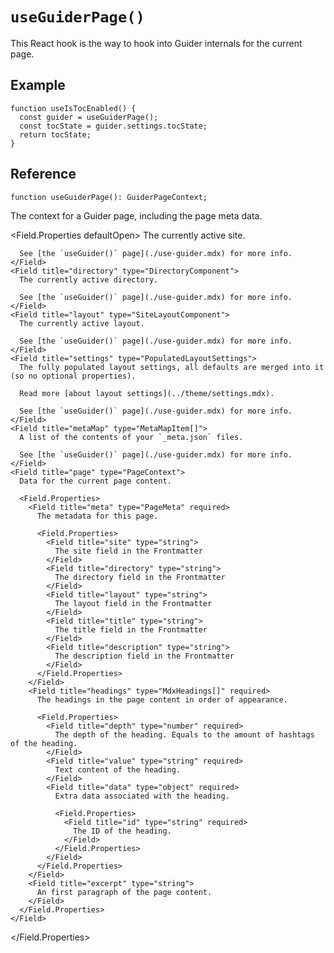 # `useGuiderPage()`

This React hook is the way to hook into Guider internals for the current page.


## Example

```tsx
function useIsTocEnabled() {
  const guider = useGuiderPage();
  const tocState = guider.settings.tocState;
  return tocState;
}
```


## Reference

```tsx
function useGuiderPage(): GuiderPageContext;
```
<Field title="returnValue" type="GuiderPageContext">
  The context for a Guider page, including the page meta data.

  <Field.Properties defaultOpen>
    <Field title="site" type="SiteComponent">
      The currently active site.

      See [the `useGuider()` page](./use-guider.mdx) for more info.
    </Field>
    <Field title="directory" type="DirectoryComponent">
      The currently active directory.

      See [the `useGuider()` page](./use-guider.mdx) for more info.
    </Field>
    <Field title="layout" type="SiteLayoutComponent">
      The currently active layout.

      See [the `useGuider()` page](./use-guider.mdx) for more info.
    </Field>
    <Field title="settings" type="PopulatedLayoutSettings">
      The fully populated layout settings, all defaults are merged into it (so no optional properties).

      Read more [about layout settings](../theme/settings.mdx).

      See [the `useGuider()` page](./use-guider.mdx) for more info.
    </Field>
    <Field title="metaMap" type="MetaMapItem[]">
      A list of the contents of your `_meta.json` files.

      See [the `useGuider()` page](./use-guider.mdx) for more info.
    </Field>
    <Field title="page" type="PageContext">
      Data for the current page content.

      <Field.Properties>
        <Field title="meta" type="PageMeta" required>
          The metadata for this page.

          <Field.Properties>
            <Field title="site" type="string">
              The site field in the Frontmatter
            </Field>
            <Field title="directory" type="string">
              The directory field in the Frontmatter
            </Field>
            <Field title="layout" type="string">
              The layout field in the Frontmatter
            </Field>
            <Field title="title" type="string">
              The title field in the Frontmatter
            </Field>
            <Field title="description" type="string">
              The description field in the Frontmatter
            </Field>
          </Field.Properties>
        </Field>
        <Field title="headings" type="MdxHeadings[]" required>
          The headings in the page content in order of appearance.

          <Field.Properties>
            <Field title="depth" type="number" required>
              The depth of the heading. Equals to the amount of hashtags of the heading.
            </Field>
            <Field title="value" type="string" required>
              Text content of the heading.
            </Field>
            <Field title="data" type="object" required>
              Extra data associated with the heading.

              <Field.Properties>
                <Field title="id" type="string" required>
                  The ID of the heading.
                </Field>
              </Field.Properties>
            </Field>
          </Field.Properties>
        </Field>
        <Field title="excerpt" type="string">
          An first paragraph of the page content.
        </Field>
      </Field.Properties>
    </Field>
  </Field.Properties>
</Field>
